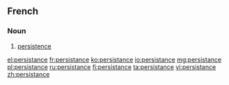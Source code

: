 ==French==

===Noun===
{{fr-noun|f|persistance}}

# [[persistence]]

[[el:persistance]]
[[fr:persistance]]
[[ko:persistance]]
[[io:persistance]]
[[mg:persistance]]
[[pl:persistance]]
[[ru:persistance]]
[[fi:persistance]]
[[ta:persistance]]
[[vi:persistance]]
[[zh:persistance]]